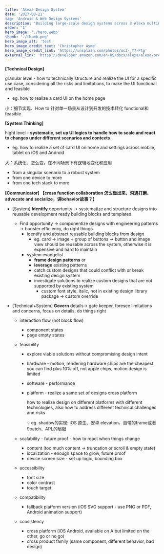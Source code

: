 ```yaml
---
title: 'Alexa Design System'
date: '2017-08-21'
tag: 'Android & Web Design Systems'
description: 'Building large-scale design systems across 8 Alexa multimodal devices and various domain features, serving millions of global customers everyday.'
order: '1'
hero_image: './hero.webp'
thumb: './thumb.png'
hero_image_alt: 'test'
hero_image_credit_text: 'Christopher Ayme'
hero_image_credit_link: 'https://unsplash.com/photos/ocZ-_Y7-Ptg'
external_link: 'https://developer.amazon.com/en-US/docs/alexa/alexa-presentation-language/apl-alexa-packages-overview.html'
---
```


**[Technical Design]** 

granular level - how to technically structure and realize the UI for a specific use case, considering all the risks and limitations, to make the UI functional and feasible

- eg. how to realize a card UI on the home page

小：细节实现、How to 针对单一场景从设计到开发的技术转化 functional和feasible

**[System Thinking]** 

hight level - **systematic, set up UI logics to handle how to scale and react to changes under different scenarios and contexts** 

- eg. how to realize a set of card UI on home and settings across mobile, tablet on iOS and Android

大：系统化、怎么变，在不同场景下有逻辑地变化和应用

- from a singular scenario to a robust system
- from one device to more
- from one tech stack to more

**[Communicator] 【cross function collaboration 怎么做出来、沟通打磨、advocate and socialize，讲behavior故事？】**

- [System] **Identify** opportunity → systematize and structure designs into reusable development ready building blocks and templates
    - Find opportunity → componentize designs with engineering patterns → booster efficiency, do right things
        - identify and abstract reusable building blocks from design
            - eg. card → image + group of buttons → button and image view should be reusable across the system, otherwise it is expensive and hard to maintain
        - system evangelist
            - **frame design patterns** or
            - **leverage** existing patterns
            - catch custom designs that could conflict with or break existing design system
            - investigate solutions to realize custom designs that are not supported by existing system
                - custom font style, italic, not in existing design library package → custom override

- [Technical+System] **Govern** details→ gate keeper, foresee limitations and concerns, focus on details, do things right
    - interaction flow (not block flow)
        - component states
        - page empty states
    - feasibility
        - explore viable solutions without compromising design intent
        - hardware - motion, rendering
        hardware chips are the cheapest you can find plus 10% off, not apple chips, motion design is limited
        - software - performance
        - platform - realize a same set of designs cross platform
            
            how to realize design on different platforms with different technologies, also how to address different technical challenges and risks
            
            <aside>
            💡 eg. shadow的实现: iOS 原生、安卓 elevation、自带的frame或者9patch、APL的局限
            
            </aside>
            
    - scalability - future proof - how to react when things change
        - content (too much content → truncation or scroll & empty state)
        - localization - enough space to grow, future proof
        - device screen size - set up logic, bounding box
    - accessibility
        - font size
        - color contrast
        - touch target
    - compatibility
        - fallback platform version (iOS SVG support - use PNG or PDF, Android animation support)
    - consistency
        - cross platform (iOS Android, available on A but limited on the other, go or no go)
        - cross product family (same component, different behavior, bad design)